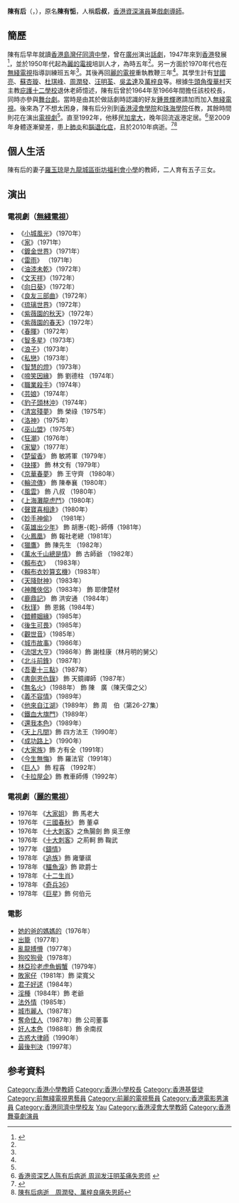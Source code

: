 {{NoteTA
|T=zh-hant:陳有后; zh-hans:陈有后;
|1=zh-hant:陳有后; zh-hans:陈有后;
|2=zh-hant:后叔; zh-hans:后叔;
}}
{{藝人|姓名= 陳有后
|類型 = 男演員
|原名 = 陳有㤧
|别名= 
|圖片 = [[File:Chan_Yau-Hau.jpg|right]]
|圖片尺寸 = 
|綽號 = 后叔
|羅馬拼音 = Chan Yau Hau
|英文名 = 
|國籍 = {{CAN}}<br>{{CNHK}}
|出生日期 = {{birth year|1915}}
|出生地點 = {{HKG-1910}}
|逝世日期 = {{death_date_and_age|2010|6|12|1915}}
|逝世地點 = {{HKG}}[[九龍城|九龍城]]
|職業 = [[演員|演員]]、[[戲劇導師|戲劇導師]]
|語言 = [[粵語|粵語]]、[[英語|英語]]、[[國語|國語]]
|母校 = [[香港|香港]][[同濟中學|同濟中學]]<ref>{{cite book |author=周蓓 |title=趁我仲記得 |date=2014 |publisher=青森文化 |page=175 |quote= |url=https://books.google.com.hk/books?id=j-1hDwAAQBAJ&pg=PA175&lpg=PA175&dq=%E9%84%AD%E5%B0%91%E7%A7%8B+%E5%90%8C%E6%BF%9F&source=bl&ots=9OxtmZ8WDX&sig=ACfU3U2bnvPMpnbf-AMVGE5Bc1u3o7SMpg&hl=zh-TW&sa=X&ved=2ahUKEwiitc_Emq_kAhUNUN4KHYncD1MQ6AEwFHoECAgQAQ#v=onepage&q=%E9%84%AD%E5%B0%91%E7%A7%8B%20%E5%90%8C%E6%BF%9F&f=false}}</ref>
|父母 =
|配偶 = [[羅玉琼|羅玉琼]]
|兒女 = 五子三女
|教育程度 = 
|宗教信仰 = [[基督教|基督教]]
|出道日期 = 
|活躍年代 = 1950年代至1997年
|經紀公司 = 
|網站 = 
|IMDb = 
}}

'''陳有后'''（{{lang-en|Chan Yau Hau}}，{{bd|1915年||2010年|6月12日|catIdx=Chan陳有后}}），原名'''陳有㤧'''，人稱'''后叔'''，[[香港|香港]][[資深演員|資深演員]]兼[[戲劇導師|戲劇導師]]。

==簡歷==
陳有后早年就讀[[香港島|香港島]][[灣仔|灣仔]][[同濟中學|同濟中學]]，曾在[[廣州|廣州]]演出[[話劇|話劇]]，1947年來到[[香港|香港]]發展<ref name="陳有后七月太平天國 十三年任教桃李滿門">{{cite news | title=陳有后七月太平天國 十三年任教桃李滿門 | url=https://mmis.hkpl.gov.hk/coverpage/-/coverpage/view?_coverpage_WAR_mmisportalportlet_hsf=%E6%BD%98%E5%BF%97%E6%96%87&p_r_p_-1078056564_c=QF757YsWv5%2B18%2FP68muQt39wCIlhUw40&_coverpage_WAR_mmisportalportlet_o=162&_coverpage_WAR_mmisportalportlet_actual_q=%28%20verbatim_dc.collection%3A%28%22Old%5C%20HK%5C%20Newspapers%22%29%20%29%20AND+%28%20%28%20allTermsMandatory%3A%28true%29%20OR+all_dc.title%3A%28%E6%BD%98%E5%BF%97%E6%96%87%29%20OR+all_dc.creator%3A%28%E6%BD%98%E5%BF%97%E6%96%87%29%20OR+all_dc.contributor%3A%28%E6%BD%98%E5%BF%97%E6%96%87%29%20OR+all_dc.subject%3A%28%E6%BD%98%E5%BF%97%E6%96%87%29%20OR+fulltext%3A%28%E6%BD%98%E5%BF%97%E6%96%87%29%20OR+all_dc.description%3A%28%E6%BD%98%E5%BF%97%E6%96%87%29%20%29%20%29&_coverpage_WAR_mmisportalportlet_sort_field=score&_coverpage_WAR_mmisportalportlet_sort_order=desc |page=19 |format= | publisher=華僑日報 | date=1981-01-17| accessdate=2020-05-09|quote= }}</ref>，並於1950年代起為[[麗的電視|麗的電視]]培訓人才，為時五年<ref name="陳有后七月太平天國 十三年任教桃李滿門" />。另一方面於1970年代也在[[無綫電視|無綫電視]]指導訓練班五年<ref name="陳有后七月太平天國 十三年任教桃李滿門" />。其後再回[[麗的電視|麗的電視]]重執教鞭三年<ref name="陳有后七月太平天國 十三年任教桃李滿門" />。其學生計有[[甘國亮|甘國亮]]、[[蘇杏璇|蘇杏璇]]、[[杜琪峰|杜琪峰]]、[[周潤發|周潤發]]、[[汪明荃|汪明荃]]、[[吳孟達|吳孟達]]及[[萬梓良|萬梓良]]等。根據[[牛頭角|牛頭角]][[復華村|復華村]]天主教[[庇護十二學校|庇護十二學校]]退休老師憶述，陳有后曾於1964年至1966年間擔任該校校長，同時亦參與[[舞台劇|舞台劇]]。當時是由其於做話劇時認識的好友[[鍾景輝|鍾景輝]]邀請加而加入[[無綫電視|無綫電視]]。後來為了不想太困身，陳有后分別到[[香港浸會學院|香港浸會學院]]和[[珠海學院|珠海學院]]任教，其餘時間則花在演出[[電視劇|電視劇]]<ref name="陳有后七月太平天國 十三年任教桃李滿門" />。直至1992年，他移民[[加拿大|加拿大]]，晚年回流返港定居。<ref> [http://www.qianhuaweb.com/content/2010-06/17/content_332799.htm 香港资深艺人陈有后病逝 周润发汪明荃痛失恩师] {{webarchive|url=https://web.archive.org/web/20130925113917/http://www.qianhuaweb.com/content/2010-06/17/content_332799.htm |date=2013-09-25 }}</ref>至2009年身體逐漸變差，患上[[肺炎|肺炎]]和[[腦退化症|腦退化症]]，且於2010年病逝。<ref>{{cite news|url=http://hk.apple.nextmedia.com/entertainment/art/20100615/14135693 |title=陳有后病逝鍾景輝：好可惜 |newspaper=[[香港蘋果日報|香港蘋果日報]] |date=2010-06-15 |access-date=2022-06-17 |language=zh-hk |archive-url=https://web.archive.org/web/20140419014447/http://hk.apple.nextmedia.com/entertainment/art/20100615/14135693 |archive-date=2014-04-19 |dead-url=yes }}</ref><ref>[http://www.nownews.com/n/2010/06/16/637294 陳有后病逝　周潤發、萬梓良痛失恩師]</ref>

==個人生活==
陳有后的妻子[[羅玉琼|羅玉琼]]是[[九龍城區街坊福利會小學|九龍城區街坊福利會小學]]的教師，二人育有五子三女。

==演出==
===電視劇（[[無綫電視|無綫電視]]）===
*《[[小城風光|小城風光]]》（1970年）
*《[[家_(1971年電視劇)|家]]》（1971年）
*《[[鍍金世界|鍍金世界]]》（1971年）
*《[[雷雨_(1971年電視劇)|雷雨]]》 （1971年）
*《[[油漆未乾|油漆未乾]]》（1972年）
*《[[文天祥_(無綫電視劇)|文天祥]]》（1972年）
*《[[向日葵_(電視劇)|向日葵]]》（1972年）
*《[[良友三部曲|良友三部曲]]》（1972年）
*《[[琉璃世界_(電視劇)|琉璃世界]]》（1972年）
*《[[紫薇園的秋天|紫薇園的秋天]]》（1972年）
*《[[紫薇園的春天|紫薇園的春天]]》（1972年）
*《[[春暉|春暉]]》（1972年）
*《[[智多星_(電視劇)|智多星]]》（1973年）
*《[[浪子_(電視劇)|浪子]]》（1973年）
*《[[私戀|私戀]]》（1973年）
*《[[智慧的燈|智慧的燈]]》（1973年）
*《[[啼笑因緣_(1974年電視劇)|啼笑因緣]]》 飾 劉德柱 （1974年）
*《[[職業殺手|職業殺手]]》（1974年）
*《[[芸娘|芸娘]]》（1974年）
*《[[豹子頭林沖|豹子頭林沖]]》（1974年）
*《[[清宮殘夢|清宮殘夢]]》 飾 榮祿（1975年）
*《[[洛神_(1975年電視劇)|洛神]]》（1975年）
*《[[巫山盟|巫山盟]]》（1975年）
*《[[狂潮|狂潮]]》（1976年）
*《[[家變_(1977年電視劇)|家變]]》（1977年）
*《[[楚留香_(1979年電視劇)|楚留香]]》 飾 敏將軍（1979年）
*《[[抉擇_(電視劇)|抉擇]]》 飾 林文有（1979年）
*《[[京華春夢|京華春夢]]》 飾 王守齊 （1980年）
*《[[輪流傳|輪流傳]]》 飾 陳奉襄（1980年）
*《[[風雲_(1980年電視劇)|風雲]]》 飾 八叔 （1980年）
*《[[上海灘龍虎鬥|上海灘龍虎鬥]]》（1980年）
*《[[聲寶喜相逢|聲寶喜相逢]]》（1980年）
*《[[妙手神偷|妙手神偷]]》 （1981年）
*《[[英雄出少年|英雄出少年]]》 飾 胡惠-{乾}-師傅（1981年）
*《[[火鳳凰|火鳳凰]]》 飾 報社老總（1981年）
*《[[獵鷹_(電視劇)|獵鷹]]》 飾 陳先生 （1982年）
*《[[萬水千山總是情|萬水千山總是情]]》 飾 古師爺 （1982年）
*《[[賴布衣_(無綫電視劇)|賴布衣]]》 （1983年）
*《[[賴布衣妙算玄機|賴布衣妙算玄機]]》（1983年）
*《[[天降財神|天降財神]]》（1983年）
*《[[神雕俠侶_(1983年電視劇)|神雕俠侶]]》（1983年） 飾 耶侓楚材
*《[[鹿鼎記_(1984年香港電視劇)|鹿鼎記]]》 飾 洪安通 （1984年）
*《[[秋瑾_(電視劇)|秋瑾]]》 飾 恩銘（1984年）
*《[[錯體姻緣|錯體姻緣]]》（1985年）
*《[[後生可畏|後生可畏]]》（1985年）
*《[[觀世音_(1985年電視劇)|觀世音]]》（1985年） 
*《[[城市故事|城市故事]]》（1986年）
*《[[流氓大亨|流氓大亨]]》（1986年）飾 謝桂康（林月明的舅父）
*《[[北斗前鋒|北斗前鋒]]》（1987年）
*《[[吾妻十三點|吾妻十三點]]》（1987年）
*《[[書劍恩仇錄　(1987年電視劇)|書劍恩仇錄]]》 飾 天鏡禪師（1987年）
*《[[無名火|無名火]]》（1988年） 飾 陳　廣（陳天偉之父）
*《[[義不容情|義不容情]]》（1989年）
*《[[他來自江湖|他來自江湖]]》（1989年） 飾 周　伯（第26-27集）
*《[[鐵血大旗門|鐵血大旗門]]》（1989年）  
*《[[還我本色|還我本色]]》（1989年）
*《[[天上凡間|天上凡間]]》飾 四方法王（1990年）
*《[[成功路上|成功路上]]》（1990年）
*《[[大家族|大家族]]》飾 方有全（1991年）
*《[[今生無悔_(香港電視劇)|今生無悔]]》 飾 羅法官（1991年）
*《[[巨人_(電視劇)|巨人]]》 飾 程喜 （1992年）
*《[[卡拉屋企|卡拉屋企]]》飾 教車師傅（1992年）

===電視劇（[[麗的電視|麗的電視]]）===
*1976年 《[[大家姐_(電視劇)|大家姐]]》 飾 馬老大
*1976年 《[[三國春秋|三國春秋]]》 飾 董卓
*1976年 《[[十大刺客|十大刺客]]》之魚腸劍 飾 吳王僚 
*1976年 《[[十大刺客|十大刺客]]》之荊軻 飾 鞠武
*1977年 《[[鑄情|鑄情]]》
*1978年 《[[追族|追族]]》飾 雍肇祺
*1978年 《[[鱷魚淚|鱷魚淚]]》飾 歐爵士 
*1978年 《[[十二生肖_(電視劇)|十二生肖]]》
*1978年 《[[奇兵36|奇兵36]]》
*1978年 《[[巨星_(電視劇)|巨星]]》飾 何伯元

===電影===
*[[她的爸的媽媽的|她的爸的媽媽的]]（1976年）
*[[出籠|出籠]]（1977年）
*[[亂龍搏懵|亂龍搏懵]]（1977年）
*[[狗咬狗骨|狗咬狗骨]]（1978年）
*[[林亞珍老虎魚蝦蟹|林亞珍老虎魚蝦蟹]]（1979年）
*[[敗家仔|敗家仔]]（1981年）飾 梁寬父     
*[[君子好逑|君子好逑]]（1984年）
*[[淫種|淫種]]（1984年）飾 老爺    
*[[法外情|法外情]]（1985年）
*[[城市麗人|城市麗人]]（1987年）
*[[奪命佳人|奪命佳人]]（1987年）飾 公司董事  
*[[奸人本色|奸人本色]]（1988年）飾 余南叔   
*[[古惑大律師|古惑大律師]]（1990年）
*[[最後判決|最後判決]]（1997年）

== 参考資料 ==
{{reflist}}

{{DEFAULTSORT:chan}}

[[Category:香港小學教師|Category:香港小學教師]]
[[Category:香港小學校長|Category:香港小學校長]]
[[Category:香港基督徒|Category:香港基督徒]]
[[Category:前無綫電視男藝員|Category:前無綫電視男藝員]]
[[Category:前麗的電視藝員|Category:前麗的電視藝員]]
[[Category:香港電影男演員|Category:香港電影男演員]]
[[Category:香港同濟中學校友|Category:香港同濟中學校友]]
[[Category:陳姓|Yau]]
[[Category:香港浸會大學教師|Category:香港浸會大學教師]]
[[Category:香港舞臺劇演員|Category:香港舞臺劇演員]]